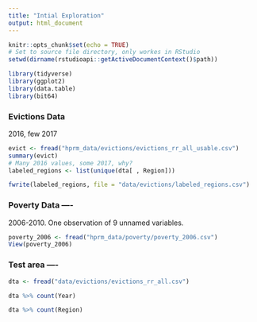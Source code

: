 ```yaml
---
title: "Intial Exploration"
output: html_document
---
```


```r
knitr::opts_chunk$set(echo = TRUE)
# Set to source file directory, only workes in RStudio
setwd(dirname(rstudioapi::getActiveDocumentContext()$path))

library(tidyverse)
library(ggplot2)
library(data.table)
library(bit64)
```


### Evictions Data 
2016, few 2017
```r
evict <- fread("hprm_data/evictions/evictions_rr_all_usable.csv")
summary(evict)
# Many 2016 values, some 2017, why? 
labeled_regions <- list(unique(dta[ , Region]))

fwrite(labeled_regions, file = "data/evictions/labeled_regions.csv")
```


### Poverty Data ----

2006-2010. One observation of 9 unnamed variables.
```r

poverty_2006 <- fread("hprm_data/poverty/poverty_2006.csv")
View(poverty_2006)
```


### Test area ----

```r
dta <- fread("data/evictions/evictions_rr_all.csv")

dta %>% count(Year)

dta %>% count(Region)
```





